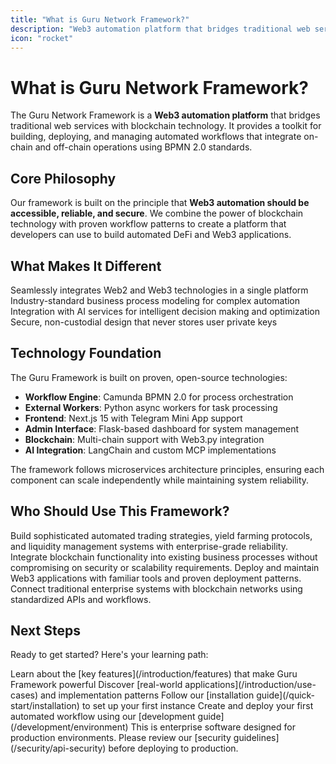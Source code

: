 ```yaml
---
title: "What is Guru Network Framework?"
description: "Web3 automation platform that bridges traditional web services with blockchain technology"
icon: "rocket"
---
```


# What is Guru Network Framework?

The Guru Network Framework is a **Web3 automation platform** that bridges traditional web services with blockchain technology. It provides a toolkit for building, deploying, and managing automated workflows that integrate on-chain and off-chain operations using BPMN 2.0 standards.


## Core Philosophy

Our framework is built on the principle that **Web3 automation should be accessible, reliable, and secure**. We combine the power of blockchain technology with proven workflow patterns to create a platform that developers can use to build automated DeFi and Web3 applications.

## What Makes It Different

<CardGroup cols={2}>
  <Card title="Hybrid Architecture" icon="layer-group">
    Seamlessly integrates Web2 and Web3 technologies in a single platform
  </Card>
  <Card title="BPMN 2.0 Workflows" icon="diagram-project">
    Industry-standard business process modeling for complex automation
  </Card>
  <Card title="AI Integration" icon="brain">
    Integration with AI services for intelligent decision making and optimization
  </Card>
  <Card title="Non-Custodial Security" icon="shield-check">
    Secure, non-custodial design that never stores user private keys
  </Card>
</CardGroup>

## Technology Foundation

The Guru Framework is built on proven, open-source technologies:

- **Workflow Engine**: Camunda BPMN 2.0 for process orchestration
- **External Workers**: Python async workers for task processing
- **Frontend**: Next.js 15 with Telegram Mini App support
- **Admin Interface**: Flask-based dashboard for system management
- **Blockchain**: Multi-chain support with Web3.py integration
- **AI Integration**: LangChain and custom MCP implementations

<Note>
  The framework follows microservices architecture principles, ensuring each component can scale independently while maintaining system reliability.
</Note>

## Who Should Use This Framework?

<AccordionGroup>
  <Accordion title="DeFi Protocol Developers">
    Build sophisticated automated trading strategies, yield farming protocols, and liquidity management systems with enterprise-grade reliability.
  </Accordion>

  <Accordion title="Enterprise Development Teams">
    Integrate blockchain functionality into existing business processes without compromising on security or scalability requirements.
  </Accordion>

  <Accordion title="DevOps Engineers">
    Deploy and maintain Web3 applications with familiar tools and proven deployment patterns.
  </Accordion>

  <Accordion title="System Integrators">
    Connect traditional enterprise systems with blockchain networks using standardized APIs and workflows.
  </Accordion>
</AccordionGroup>

## Next Steps

Ready to get started? Here's your learning path:

<Steps>
  <Step title="Explore Features">
    Learn about the [key features](/introduction/features) that make Guru Framework powerful
  </Step>
  <Step title="Review Use Cases">
    Discover [real-world applications](/introduction/use-cases) and implementation patterns
  </Step>
  <Step title="Quick Start">
    Follow our [installation guide](/quick-start/installation) to set up your first instance
  </Step>
  <Step title="Build Your First Workflow">
    Create and deploy your first automated workflow using our [development guide](/development/environment)
  </Step>
</Steps>

<Warning>
  This is enterprise software designed for production environments. Please review our [security guidelines](/security/api-security) before deploying to production.
</Warning>